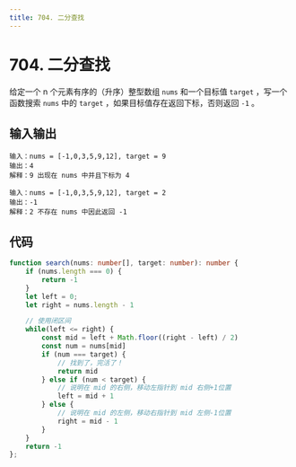 ```yaml
---
title: 704. 二分查找
---
```



# 704. 二分查找

<BrowserWindow url='https://leetcode-cn.com/problems/binary-search/'>

  给定一个 n 个元素有序的（升序）整型数组 `nums` 和一个目标值 `target`  ，写一个函数搜索 `nums` 中的 `target` ，如果目标值存在返回下标，否则返回 `-1` 。

</BrowserWindow>

## 输入输出

<Tabs groupId="solutions">
  <TabItem value="example1" label="示例1">

    输入：nums = [-1,0,3,5,9,12], target = 9
    输出：4
    解释：9 出现在 nums 中并且下标为 4

  </TabItem>
  <TabItem value="example2" label="示例2">

    输入：nums = [-1,0,3,5,9,12], target = 2
    输出：-1
    解释：2 不存在 nums 中因此返回 -1

  </TabItem>
</Tabs>

## 代码

<Tabs groupId="solutions">
  <TabItem value="ts" label="TypeScript">

```ts
function search(nums: number[], target: number): number {
    if (nums.length === 0) {
        return -1
    }
    let left = 0;
    let right = nums.length - 1

    // 使用闭区间
    while(left <= right) {
        const mid = left + Math.floor((right - left) / 2)
        const num = nums[mid]
        if (num === target) {
            // 找到了，完活了！
            return mid
        } else if (num < target) {
            // 说明在 mid 的右侧，移动左指针到 mid 右侧+1位置
            left = mid + 1
        } else {
            // 说明在 mid 的左侧，移动右指针到 mid 左侧-1位置
            right = mid - 1
        }
    }
    return -1
};
```

  </TabItem>
</Tabs>